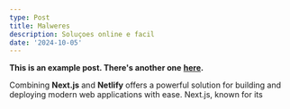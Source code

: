 ```yaml
---
type: Post
title: Malweres
description: Soluçoes online e facil
date: '2024-10-05'
---
```

**This is an example post. There's another one** [**here**](/posts/example-post-1)**.**

Combining **Next.js** and **Netlify** offers a powerful solution for building and deploying modern web applications with ease. Next.js, known for its 

